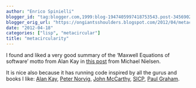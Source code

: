 ```yaml
---
author: "Enrico Spinielli"
blogger_id: "tag:blogger.com,1999:blog-1947405997418753543.post-3456902429651096265"
blogger_orig_url: "https://ongiantsshoulders.blogspot.com/2012/04/metacircularity.html"
date: "2012-04-18"
categories: ["lisp", "metacircular"]
title: "metacircularity"
---
```


I found and liked a very good summary of the 'Maxwell Equations of software'
motto from Alan Kay in
[this post](https://www.michaelnielsen.org/ddi/lisp-as-the-maxwells-equations-of-software/)
from Michael Nielsen.

It is nice also because it has running code inspired by all the gurus and books
I like: [Alan Kay](https://en.wikipedia.org/wiki/Alan_Kay),
[Peter Norvig](https://norvig.com),
[John McCarthy](https://www-formal.stanford.edu/jmc/),
[SICP](https://mitpress.mit.edu/sicp/full-text/book/book-Z-H-4.html),
[Paul Graham](https://paulgraham.com/).
